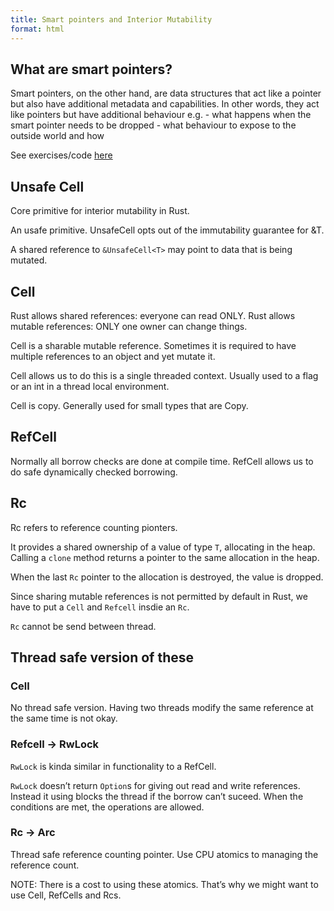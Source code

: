 ```yaml
---
title: Smart pointers and Interior Mutability
format: html
---
```


## What are smart pointers?
Smart pointers, on the other hand, are data structures that act like a pointer but also have additional metadata and capabilities.
In other words, they act like pointers but have additional behaviour e.g.
- what happens when the smart pointer needs to be dropped
- what behaviour to expose to the outside world and how


See exercises/code [here](https://github.com/td-bn/rust-level-up/tree/main/crust-of-rust/pointers/src)

## Unsafe Cell

Core primitive for interior mutability in Rust.

An usafe primitive. UnsafeCell opts out of the immutability guarantee for &T.

A shared reference to `&UnsafeCell<T>` may point to data that is being mutated.




## Cell

Rust allows shared references: everyone can read ONLY.
Rust allows mutable references: ONLY one owner can change things.

Cell is a sharable mutable reference. Sometimes it is required to have multiple references to an object and yet mutate it.

Cell allows us to do this is a single threaded context. Usually used to a flag or an int in a thread local environment.

Cell is copy. Generally used for small types that are Copy.


## RefCell

Normally all borrow checks are done at compile time. 
RefCell allows us to do safe dynamically checked borrowing.


## Rc

Rc refers to reference counting pionters. 

It provides a shared ownership of a value of type `T`, allocating in the heap. 
Calling a `clone` method returns a pointer to the same allocation in the heap.

When the last `Rc` pointer to the allocation is destroyed, the value is dropped.

Since sharing mutable references is not permitted by default in Rust, we have to put a 
`Cell` and `Refcell` insdie an `Rc`.

`Rc` cannot be send between thread.


## Thread safe version of these

### Cell
No thread safe version. Having two threads modify the same reference at the same time is not okay.

### Refcell -> RwLock
`RwLock` is kinda similar in functionality to a RefCell. 

`RwLock` doesn't return `Option`s for giving out read and write references. Instead it using 
blocks the thread if the borrow can't suceed. When the conditions are met, the operations are
allowed.

### Rc -> Arc
Thread safe reference counting pointer.
Use CPU atomics to managing the reference count.


NOTE: There is a cost to using these atomics. That's why we might want to use Cell, RefCells and Rcs.


